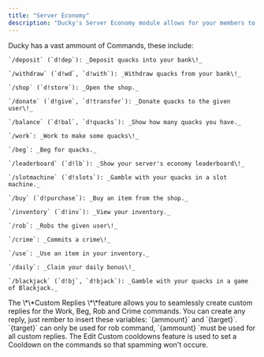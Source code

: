 ```yaml
---
title: "Server Economy"
description: "Ducky's Server Economy module allows for your members to have fun by collecting Quacks."
---
```


<Steps>
  <Step title="Economy Commands">
    Ducky has a vast ammount of Commands, these include:

    `/deposit` (`d!dep`): _Deposit quacks into your bank\!_

    `/withdraw` (`d!wd`, `d!with`): _Withdraw quacks from your bank\!_

    `/shop` (`d!store`): _Open the shop._

    `/donate` (`d!give`, `d!transfer`): _Donate quacks to the given user\!_

    `/balance` (`d!bal`, `d!quacks`): _Show how many quacks you have._

    `/work`: _Work to make some quacks\!_

    `/beg`: _Beg for quacks._

    `/leaderboard` (`d!lb`): _Show your server's economy leaderboard\!_

    `/slotmachine` (`d!slots`): _Gamble with your quacks in a slot machine._

    `/buy` (`d!purchase`): _Buy an item from the shop._

    `/inventory` (`d!inv`): _View your inventory._

    `/rob`: _Robs the given user\!_

    `/crime`: _Commits a crime\!_

    `/use`: _Use an item in your inventory._

    `/daily`: _Claim your daily bonus\!_

    `/blackjack` (`d!bj`, `d!bjack`): _Gamble with your quacks in a game of Blackjack._
  </Step>
  <Step title="Custom Replies" titleSize="h2">
    The \*\*Custom Replies \*\*feature allows you to seamlessly create custom replies for the Work, Beg, Rob and Crime commands. You can create any reply, just rember to insert these variables: `{ammount}` and `{target}`. `{target}` can only be used for rob command, `{ammount} `must be used for all custom replies.
  </Step>
  <Step title="Edit Custom Cooldowns" titleSize="h2">
    The Edit Custom cooldowns feature is used to set a Cooldown on the commands so that spamming won't occure.
  </Step>
</Steps>